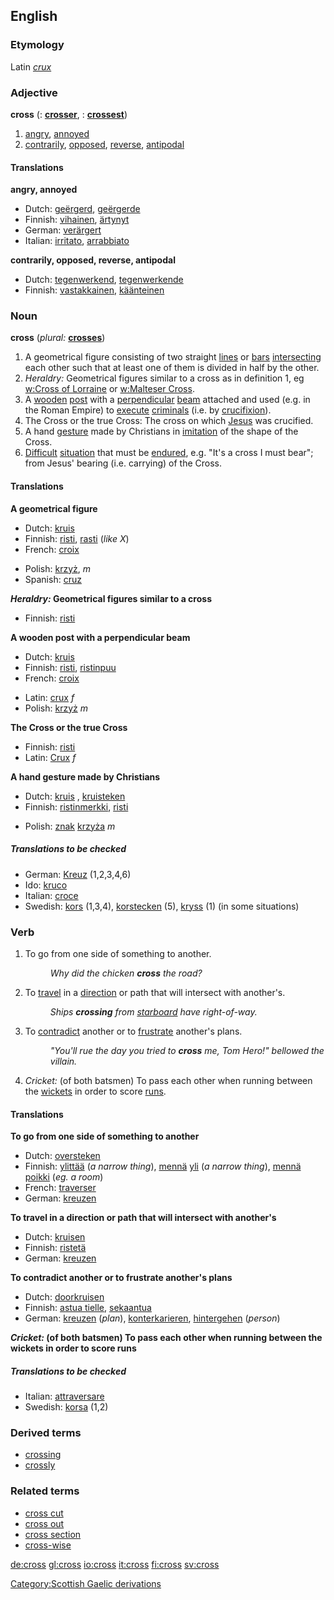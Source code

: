 ==English==

===Etymology===
Latin ''[[crux]]''

===Adjective===
'''cross'''  ({{compar}}: '''[[crosser]]''', {{superl}}: '''[[crossest]]''')

# [[angry]], [[annoyed]]
# [[contrarily]], [[opposed]], [[reverse]], [[antipodal]]

====Translations====
'''angry, annoyed'''
{{top}}
*Dutch: [[geërgerd]], [[geërgerde]]
*Finnish: [[vihainen]], [[ärtynyt]]
*German: [[verärgert]]
*Italian: [[irritato]], [[arrabbiato]]
{{mid}}
{{bottom}}

'''contrarily, opposed, reverse, antipodal'''
{{top}}
*Dutch: [[tegenwerkend]], [[tegenwerkende]]
*Finnish: [[vastakkainen]], [[käänteinen]]
{{mid}}
{{bottom}}

===Noun===
'''cross'''  (''plural:'' '''[[crosses]]''')

# A geometrical figure consisting of two straight [[line]]s or [[bar]]s [[intersecting]] each other such that at least one of them is divided in half by the other.
# ''Heraldry:'' Geometrical figures similar to a cross as in definition 1, eg [[w:Cross of Lorraine]] or [[w:Malteser Cross]].
# A [[wooden]] [[post]] with a [[perpendicular]] [[beam]] attached and used (e.g. in the Roman Empire) to [[execute]] [[criminal]]s (i.e. by [[crucifixion]]).
# The Cross or the true Cross: The cross on which [[Jesus]] was crucified.
# A hand [[gesture]] made by Christians in [[imitation]] of the shape of the Cross.
# [[Difficult]] [[situation]] that must be [[endure]]d, e.g. "It's a cross I must bear"; from Jesus' bearing (i.e. carrying) of the Cross.

====Translations====
'''A geometrical figure'''
{{top}}
*Dutch: [[kruis]] {{n}}
*Finnish: [[risti]], [[rasti]] (''like X'')
*French: [[croix]]
{{mid}}
*Polish: [[krzyż]], ''m''
*Spanish: [[cruz]]
{{bottom}}

'''''Heraldry:'' Geometrical figures similar to a cross'''
{{top}}
*Finnish: [[risti]]
{{mid}}
{{bottom}}

'''A wooden post with a perpendicular beam'''
{{top}}
*Dutch: [[kruis]] {{n}}
*Finnish: [[risti]], [[ristinpuu]]
*French: [[croix]]
{{mid}}
*Latin: [[crux]] ''f''
*Polish: [[krzyż]] ''m''
{{bottom}}

'''The Cross or the true Cross'''
{{top}}
*Finnish: [[risti]] <!--or Risti? -->
*Latin: [[Crux]] ''f''
{{mid}}
{{bottom}}

'''A hand gesture made by Christians'''
{{top}}
*Dutch: [[kruis]] {{n}}, [[kruisteken]] {{n}}
*Finnish: [[ristinmerkki]], [[risti]]
{{mid}}
*Polish: [[znak]] [[krzyż]]a ''m''
{{bottom}}

=====Translations to be checked=====
{{checktrans}}

*German: [[Kreuz]] {{n}} (1,2,3,4,6)
*Ido: [[kruco]]
*Italian: [[croce]] {{f}}
*Swedish: [[kors]] (1,3,4), [[korstecken]] (5), [[kryss]] (1) (in some situations)

===Verb===
{{en-infl-reg-sibilant|cro|ss|}}

# To go from one side of something to another.
#:''Why did the chicken '''cross''' the road?''
# To [[travel]] in a [[direction]] or path that will intersect with another's.
#:''Ships '''crossing''' from [[starboard]] have right-of-way.''
# To [[contradict]] another or to [[frustrate]] another's plans.
#:''"You'll rue the day you tried to '''cross''' me, Tom Hero!" bellowed the villain.''
# ''Cricket:'' (of both batsmen) To pass each other when running between the [[wicket]]s in order to score [[run]]s.

====Translations====
'''To go from one side of something to another'''
{{top}}
*Dutch: [[oversteken]]
*Finnish: [[ylittää]] (''a narrow thing''), [[mennä]] [[yli]] (''a narrow thing''), [[mennä]] [[poikki]] (''eg. a room'')
*French: [[traverser]]
*German: [[kreuzen]]
{{mid}}
{{bottom}}

'''To travel in a direction or path that will intersect with another's'''
{{top}}
*Dutch: [[kruisen]]
*Finnish: [[ristetä]]
*German: [[kreuzen]]
{{mid}}
{{bottom}}

'''To contradict another or to frustrate another's plans'''
{{top}}
*Dutch: [[doorkruisen]]
*Finnish: [[astua tielle]], [[sekaantua]]
*German: [[kreuzen]] (''plan''), [[konterkarieren]], [[hintergehen]] (''person'')
{{mid}}
{{bottom}}

'''''Cricket:'' (of both batsmen) To pass each other when running between the wickets in order to score runs'''
{{top}}
{{mid}}
{{bottom}}

=====Translations to be checked=====
{{checktrans}}

*Italian: [[attraversare]]
*Swedish: [[korsa]] (1,2)

===Derived terms===
*[[crossing]]
*[[crossly]]

===Related terms===
*[[cross cut]]
*[[cross out]]
*[[cross section]]
*[[cross-wise]]

[[Category:Scottish Gaelic derivations]]

[[de:cross]]
[[gl:cross]]
[[io:cross]]
[[it:cross]]
[[fi:cross]]
[[sv:cross]]